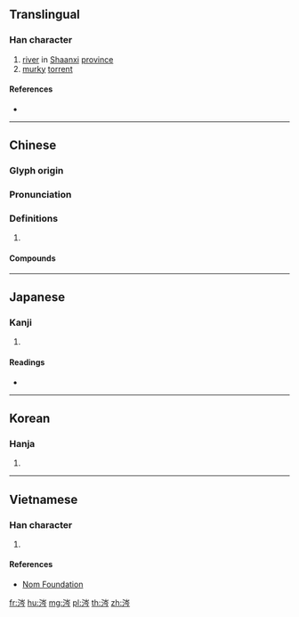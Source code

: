 {{character info/new}}
==Translingual==

===Han character===
{{Han char|rn=85|rad=水|as=07|sn=10|four=32127|canj=EUON|ids=⿰氵岑}}

# [[river]] in [[Shaanxi]] [[province]]
# [[murky]] [[torrent]]

====References====
* {{Han ref|kx=0627.030|dkj=17542|dj=1029.070|hdz=31625.020|uh=6D94|ud=28052|bh=AF4B|bd=44875}}

----

==Chinese==
{{zh-forms}}

===Glyph origin===
{{Han etym}}

===Pronunciation===
{{zh-pron
|m=cén
|c=sam4
|mn=chhâm
|mc=y
|oc=y
|cat=
}}

===Definitions===
{{zh-hanzi}}

# {{rfdef|zh}}

====Compounds====
{{zh-der|大汗涔涔|涔涔|涔蹄|涔旱|汗涔涔|淚涔涔}}

----

==Japanese==

===Kanji===
{{ja-kanji|grade=|rs=水07}}

# {{defn|lang=ja|sort=水07}}

====Readings====
* {{ja-readings|on=[[さん]] (san), [[ざん]] (zan), [[しん]] (shin)|kun=[[ひたす]] (hitasu)}}

----

==Korean==

===Hanja===
{{ko-hanja|hangeul=잠|eumhun=|rv=jam|mr=cham|y=cam}}

# {{defn|lang=ko|sort=水07}}

----

==Vietnamese==

===Han character===
{{vi-readings|rs=水07| hanviet = sầm}}

# {{defn|lang=vi|sort=水07}}

====References====
*[http://nomfoundation.org/common/nom_details.php?codepoint=6d94 Nom Foundation]

[[fr:涔]]
[[hu:涔]]
[[mg:涔]]
[[pl:涔]]
[[th:涔]]
[[zh:涔]]